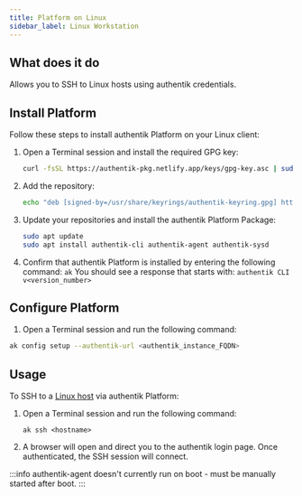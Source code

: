 ```yaml
---
title: Platform on Linux
sidebar_label: Linux Workstation
---
```


## What does it do

Allows you to SSH to Linux hosts using authentik credentials.

## Install Platform

Follow these steps to install authentik Platform on your Linux client:

1. Open a Terminal session and install the required GPG key:

    ```sh
    curl -fsSL https://authentik-pkg.netlify.app/keys/gpg-key.asc | sudo gpg --dearmor -o /usr/share/keyrings/authentik-keyring.gpg
    ```

2. Add the repository:

    ```sh
    echo "deb [signed-by=/usr/share/keyrings/authentik-keyring.gpg] https://authentik-pkg.netlify.app/ stable main" | sudo tee /etc/apt/sources.list.d/authentik.list
    ```

3. Update your repositories and install the authentik Platform Package:

    ```sh
    sudo apt update
    sudo apt install authentik-cli authentik-agent authentik-sysd
    ```

4. Confirm that authentik Platform is installed by entering the following command: `ak`
   You should see a response that starts with: `authentik CLI v<version_number>`

## Configure Platform

1. Open a Terminal session and run the following command:

```sh
ak config setup --authentik-url <authentik_instance_FQDN>
```

## Usage

To SSH to a [Linux host](./linux-host.mdx) via authentik Platform:

1. Open a Terminal session and run the following command:

    ```
    ak ssh <hostname>
    ```

2. A browser will open and direct you to the authentik login page. Once authenticated, the SSH session will connect.

:::info
authentik-agent doesn't currently run on boot - must be manually started after boot.
:::
